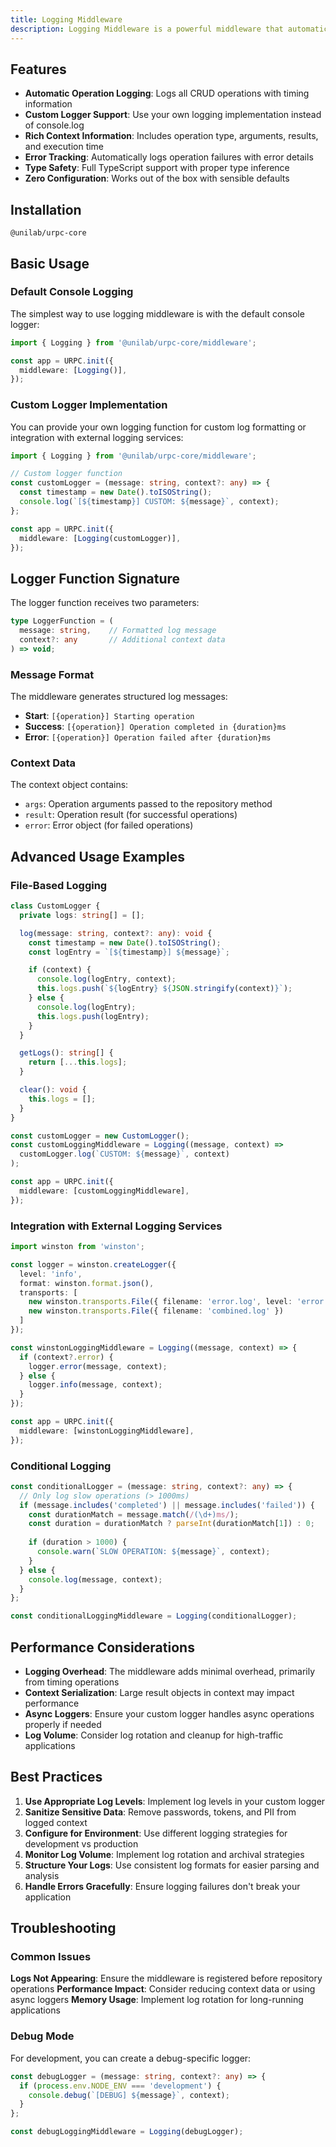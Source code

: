 ```yaml
---
title: Logging Middleware
description: Logging Middleware is a powerful middleware that automatically logs all repository operations including execution time, arguments, results, and error information. It provides detailed insights into your application's data access patterns and helps with debugging and monitoring.
---
```


## Features

- **Automatic Operation Logging**: Logs all CRUD operations with timing information
- **Custom Logger Support**: Use your own logging implementation instead of console.log
- **Rich Context Information**: Includes operation type, arguments, results, and execution time
- **Error Tracking**: Automatically logs operation failures with error details
- **Type Safety**: Full TypeScript support with proper type inference
- **Zero Configuration**: Works out of the box with sensible defaults

## Installation

```package-install
@unilab/urpc-core
```

## Basic Usage

### Default Console Logging

The simplest way to use logging middleware is with the default console logger:

```typescript
import { Logging } from '@unilab/urpc-core/middleware';

const app = URPC.init({
  middleware: [Logging()],
});

```

### Custom Logger Implementation

You can provide your own logging function for custom log formatting or integration with external logging services:

```typescript
import { Logging } from '@unilab/urpc-core/middleware';

// Custom logger function
const customLogger = (message: string, context?: any) => {
  const timestamp = new Date().toISOString();
  console.log(`[${timestamp}] CUSTOM: ${message}`, context);
};

const app = URPC.init({
  middleware: [Logging(customLogger)],
});
```

## Logger Function Signature

The logger function receives two parameters:

```typescript
type LoggerFunction = (
  message: string,    // Formatted log message
  context?: any       // Additional context data
) => void;
```

### Message Format

The middleware generates structured log messages:
- **Start**: `[{operation}] Starting operation`
- **Success**: `[{operation}] Operation completed in {duration}ms`
- **Error**: `[{operation}] Operation failed after {duration}ms`

### Context Data

The context object contains:
- `args`: Operation arguments passed to the repository method
- `result`: Operation result (for successful operations)
- `error`: Error object (for failed operations)

## Advanced Usage Examples

### File-Based Logging

```typescript
class CustomLogger {
  private logs: string[] = [];

  log(message: string, context?: any): void {
    const timestamp = new Date().toISOString();
    const logEntry = `[${timestamp}] ${message}`;

    if (context) {
      console.log(logEntry, context);
      this.logs.push(`${logEntry} ${JSON.stringify(context)}`);
    } else {
      console.log(logEntry);
      this.logs.push(logEntry);
    }
  }

  getLogs(): string[] {
    return [...this.logs];
  }

  clear(): void {
    this.logs = [];
  }
}

const customLogger = new CustomLogger();
const customLoggingMiddleware = Logging((message, context) =>
  customLogger.log(`CUSTOM: ${message}`, context)
);

const app = URPC.init({
  middleware: [customLoggingMiddleware],
});
```

### Integration with External Logging Services

```typescript
import winston from 'winston';

const logger = winston.createLogger({
  level: 'info',
  format: winston.format.json(),
  transports: [
    new winston.transports.File({ filename: 'error.log', level: 'error' }),
    new winston.transports.File({ filename: 'combined.log' })
  ]
});

const winstonLoggingMiddleware = Logging((message, context) => {
  if (context?.error) {
    logger.error(message, context);
  } else {
    logger.info(message, context);
  }
});

const app = URPC.init({
  middleware: [winstonLoggingMiddleware],
});
```

### Conditional Logging

```typescript
const conditionalLogger = (message: string, context?: any) => {
  // Only log slow operations (> 1000ms)
  if (message.includes('completed') || message.includes('failed')) {
    const durationMatch = message.match(/(\d+)ms/);
    const duration = durationMatch ? parseInt(durationMatch[1]) : 0;
    
    if (duration > 1000) {
      console.warn(`SLOW OPERATION: ${message}`, context);
    }
  } else {
    console.log(message, context);
  }
};

const conditionalLoggingMiddleware = Logging(conditionalLogger);
```

## Performance Considerations

- **Logging Overhead**: The middleware adds minimal overhead, primarily from timing operations
- **Context Serialization**: Large result objects in context may impact performance
- **Async Loggers**: Ensure your custom logger handles async operations properly if needed
- **Log Volume**: Consider log rotation and cleanup for high-traffic applications

## Best Practices

1. **Use Appropriate Log Levels**: Implement log levels in your custom logger
2. **Sanitize Sensitive Data**: Remove passwords, tokens, and PII from logged context
3. **Configure for Environment**: Use different logging strategies for development vs production
4. **Monitor Log Volume**: Implement log rotation and archival strategies
5. **Structure Your Logs**: Use consistent log formats for easier parsing and analysis
6. **Handle Errors Gracefully**: Ensure logging failures don't break your application

## Troubleshooting

### Common Issues

**Logs Not Appearing**: Ensure the middleware is registered before repository operations
**Performance Impact**: Consider reducing context data or using async loggers
**Memory Usage**: Implement log rotation for long-running applications

### Debug Mode

For development, you can create a debug-specific logger:

```typescript
const debugLogger = (message: string, context?: any) => {
  if (process.env.NODE_ENV === 'development') {
    console.debug(`[DEBUG] ${message}`, context);
  }
};

const debugLoggingMiddleware = Logging(debugLogger);
```

